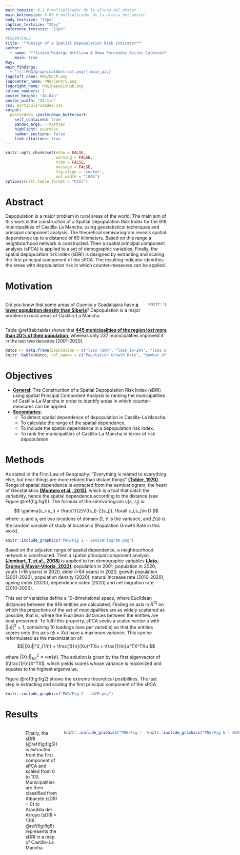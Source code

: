 ```yaml
---
main_topsize: 0.1 # multiplicador de la altura del póster
main_bottomsize: 0.03 # multiplicador de la altura del póster
body_textsize: "33px"
caption_textsize: "22px"
reference_textsize: "22px"

#ESSENTIALS
title: '**Design of a Spatial Depopulation Risk Indicator**'
author:
  - name: '**Isidro Hidalgo Arellano & Gema Fernández-Avilés Calderón** Isidro.Hidalgo@uclm.es Gema.FAviles@uclm.es'
    main: true
Way:
main_findings:
  - '![](PNG/graphicalAbstract.png){.main_pic}'
logoleft_name: PNG/UCLM.png
logocenter_name: PNG/Centro.png
logoright_name: PNG/RepoGitHub.png
column_numbers: 1
poster_height: "46.8in"
poster_width: "33.1in"
css: particularidades.css
output: 
  posterdown::posterdown_betterport:
    self_contained: true
    pandoc_args: --mathjax
    highlight: espresso
    number_sections: false
    link-citations: true
---
```


```r
knitr::opts_chunk$set(echo = FALSE,
                      warning = FALSE,
                      tidy = FALSE,
                      message = FALSE,
                      fig.align = 'center',
                      out.width = "100%")
options(knitr.table.format = "html") 
```

::: gridContainer
::: col_1
# Abstract

Depopulation is a major problem in rural areas of the world. The main aim of this work is the construction of a Spatial Depopulation Risk Index for the 919 municipalities of Castilla-La Mancha, using geostatistical techniques and principal component analysis. The theoretical semivariogram reveals spatial dependence up to a distance of 60 kilometers. Based on this range a neighbourhood network is constructed. Then a spatial principal component analysis (sPCA) is applied to a set of demographic variables. Finally, the spatial depopulation risk index (sDRI) is designed by extracting and scaling the first principal component of the sPCA. The resulting indicator identifies the areas with depopulation risk in which counter-measures can be applied.

# Motivation

::: columns
::: {.column width="88%"}
Did you know that some areas of Cuenca y Guadalajara have [**a lower population density than Siberia**]()? Depopulation is a major problem in rural areas of Castilla-La Mancha.
:::

::: {.column width="12%"}
```r
knitr::include_graphics("PNG/!.png")
```
:::
:::

Table \@ref(tab:tabla) shows that [**445 municipalities of the region lost more than 20% of their population**](), whereas only 237 municipalities improved it in the last two decades (2001-2020).

```r
datos <- data.frame(population = c("loss >20%", "loss 10-20%", "loss 5-10%", "loss <5%", "gain <5%", "gain 5-20%", "gain >20%"), municipalities = c(445, 131, 62, 44, 43, 67, 127))
knitr::kable(datos, col.names = c("Population Growth Rate", "Number of Municipalities"),caption = 'Number of municipalities according to growth rate between 2001 and 2020', align = c('l', 'r'),"html")
```

# Objectives

-   [**General**](): The Construction of a Spatial Depopulation Risk Index (sDRI) using spatial Principal Component Analysis to ranking the municipalities of Castilla-La Mancha in order to identify areas in which counter-measures can be applied.
-   [**Secondaries**]():
    -   To detect spatial dependence of depopulation in Castilla-La Mancha.
    -   To calculate the range of the spatial dependence.
    -   To include the spatial dependence in a depopulation risk index.
    -   To rank the municipalities of Castilla-La Mancha in terms of risk depopulation.

# Methods

As stated in the First Law of Geography: "Everything is related to everything else, but near things are more related than distant things" [**(Tobler, 1970)**](). Range of spatial dependence is extracted from the semivariogram, the heart of Geostatistics [**(Montero et al., 2015)**](), which is a tool that catch the variability, hence the spatial dependence according to the distance (see Figure \@ref(fig:fig1)). The formula of the semivariogram $\gamma(s_i,s_j)$ is: $$
\gamma(s_i-s_j) = \frac{1}{2}V((s_i)-Z(s_j)), \forall s_i,s_j\in D
$$ where: $s_i$ and $s_j$ are two locations of domain $D$, $V$ is the variance, and $Z(s)$ is the random variable of study at location $s$ (Population Growth Rate in this work).

```r
knitr::include_graphics("PNG/Fig 1 - Semivariogram.png")
```

Based on the adjusted range of spatial dependence, a neighbourhood network is constructed. Then a spatial principal component analysis [**(Jombart, T. et al., 2008)**]() is applied to ten demographic variables [**(Jato-Espino & Mayor-Vitoria, 2023)**](): population in 2001, population in 2020, youth (\<16 years) in 2020, elder (\>64 years) in 2020, growth population (2001-2020), population density (2020), natural increase rate (2010-2020), ageing index (2020), dependence index (2020) and net migration rate (2010-2020).

This set of variables define a 10-dimensional space, where Euclidean distances between the 919 entities are calculated. Finding an axis in $R^{10}$ on which the projections of the set of municipalities are as widely scattered as possible, that is, where the Euclidean distances between the entities are best preserved. To fulfil this property, sPCA seeks a scaled vector $u$ with $||u||^2 = 1$, containing 10 loadings (one per variable) so that the entities scores onto this axis ($\phi = Xu$) have a maximum variance. This can be reformulated as the maximization of: $$||Xu||^2_{1/n} = \frac{1}{n}(Xu)^TXu = \frac{1}{n}u^TX^TXu
$$

where $||Xu||^2_{1/n} = var(\phi)$. The solution is given by the first eigenvector of $\frac{1}{n}X^TX$, which yields scores whose variance is maximized and equates to the highest eigenvalue.

Figure \@ref(fig:fig2) shows the extreme theoretical posibilities. The last step is extracting and scaling the first principal component of the sPCA.

```r
knitr::include_graphics("PNG/Fig 2 - sACP.png")
```
:::

::: col_2
# Results

::: columns
::: {.column width="40%"}
Figure \@ref(fig:fig3) shows the adjusted semivariogram to a spherical model, resulting in the following parameters:

\- [**range**](): 60000 meters (60 km) for the spatial dependence (around one-sixth of the regional limits),

\- [**sill**](): 3419, and

\- [**nugget**](): 1667.

```r
knitr::include_graphics("PNG/Fig 3 - Semivariogram.png")
```
:::

::: {.column width="2%"}
```r
knitr::include_graphics("PNG/Blanco.png")
```
:::

::: {.column width="58%"}
```r
knitr::include_graphics("PNG/Fig 4 - sPCA.png")
```

The main results of the spatial analysis of principal components of depopulation in Castilla-La Mancha are shown in Figure \@ref(fig:fig4).

The first two eigenvalues of sPCA (\@ref(fig:fig4)[a]()) show a strong global spatial dependence, whereas the last negatives eigenvalues reveal some local dependence; this is due to municipalities acting as development hubs, consequently earning population of neighbours.

In the sPCA map (\@ref(fig:fig4)[b]()) three big areas of depopulation appear; namely the counties of Cuenca and Guadalajara, the west and the south of the region.
:::

Finally, the sDRI (\@ref(fig:fig5)) is extracted from the first component of sPCA and scaled from 0 to 100. Municipalities are then classified from Albacete (sDRI = 0) to Arandilla del Arroyo (sDRI = 100). \@ref(fig:fig6) represents the sDRI in a map of Castilla-La Mancha.

::: columns
::: {.column width="34%"}
```r
knitr::include_graphics("PNG/Fig 5 - Lollipop.png")
```
:::

::: {.column width="66%"}
```r
knitr::include_graphics("PNG/Fig 6 - sDRI.png")
```
:::
:::
:::

# Conclusions & Discussion

The applied spatial principal component analysis results in a Depopulation Risk Index which identifies numerous areas as having a medium to high risk of depopulation; namely, the majority of villages of Cuenca and Guadalajara, and the west and the south of the region. Conversely, it shows no risk for the areas of La Mancha and the Sagra and Henares industrial corridors, as well as the provincial capitals, Talavera de la Reina and Puertollano (see Figure nº \@ref(fig:fig6)).

We can conclude that Spatial Principal Component Analysis (sPCA) can be applied to demographic variables to construct an index to classify the municipalities of Castilla-La Mancha according to their depopulation risk.

The scores of sDRI can be integrated into an expert system capable of identifying the areas in which counter-measures must be applied by local and regional governments.

# References

-   Jato-Espino, D.; Mayor-Vitoria, F. (2023). *A statistical and machine learning methodology to model rural depopulation risk and explore its attenuation through agricultural land use management*. Applied Geography, 152, 102870.
-   Jombart, T.; Devillard, S.; Dufour, A.-B.; Pontier, D. (2008). *Revealing cryptic spatial patterns in genetic variability by a new multivariate method*. Heredity, 101, 92-103.
-   Montero, J.M.; Fernández-Avilés, G.; Mateu, J. (2015). *Spatial and Spatio-Temporal Geostatistical Modeling and Kriging*. John Wiley & Sons.
-   Tobler, W.R. (1970). *A computer movie simulating urban growth in the Detroit region*. Economic Geography, 46-1, 234-40.
:::
:::
